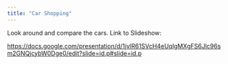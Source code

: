 ```yaml
---
title: "Car Shopping"
---
```


Look around and compare the cars.
Link to Slideshow:

<https://docs.google.com/presentation/d/1jvlR61SVcH4eUqlgMXgFS6Jlc96sm2GNQjcybW0Dge0/edit?slide=id.p#slide=id.p> 